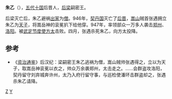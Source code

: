 '''朱乙'''（{{bd||？|947年||catIdx=Z}}），[[五代十国|五代十国]]后晋人，[[后梁|后梁]]嗣密王。

后梁灭亡后，朱乙避祸[[出家|出家]]为[[僧|僧]]。946年，[[契丹国|契丹国]]灭亡了[[后晋|后晋]]，[[嵩山|嵩山]]贼首张遇拥立朱乙为[[天子|天子]]，将嵩岳神的衮冕扒下给他穿。947年，率领部众一万多人袭击[[郑州|郑州]]、[[洛阳|洛阳]]。被[[武定节度使|武定节度使]][[方太_(五代)|方太]]击败。四月，张遇杀死朱乙，向方太投降。

==参考==
*《[[资治通鉴|资治通鉴]]》后汉纪：梁嗣密王朱乙逃祸为僧，嵩山贼帅张遇得之，立以为天子，取嵩岳神衮冕以衣之，帅众万余袭郑州，太击走之。……会群盗攻洛阳，契丹留守刘弃城奔许州，太乃入府行留守事，与巡检使潘环击群盗却之，张遇杀朱乙请降。

{{中國民變起事領袖}}

[[Category:五代十国民变领袖|Z]]
[[Category:朱姓|Y]]